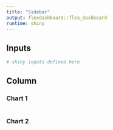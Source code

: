 ---
title: "Sidebar"
output: flexdashboard::flex_dashboard
runtime: shiny
---

Inputs {.sidebar}
-------------------------------------

```{r}
# shiny inputs defined here
```
 
Column
-------------------------------------
    
### Chart 1
    
```{r}
```
    
### Chart 2

```{r}
```
